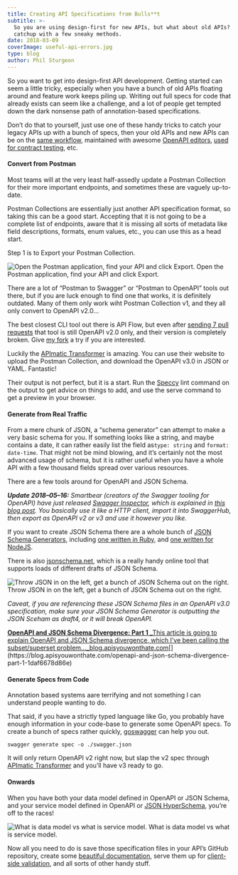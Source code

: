 ```yaml
---
title: Creating API Specifications from Bulls**t
subtitle: >-
  So you are using design-first for new APIs, but what about old APIs? Play
  catchup with a few sneaky methods.
date: 2018-03-09
coverImage: useful-api-errors.jpg
type: blog
author: Phil Sturgeon
---
```


So you want to get into design-first API development. Getting started can seem a little tricky, especially when you have a bunch of old APIs floating around and feature work keeps piling up. Writing out full specs for code that already exists can seem like a challenge, and a lot of people get tempted down the dark nonsense path of annotation-based specifications.

Don’t do that to yourself, just use one of these handy tricks to catch your legacy APIs up with a bunch of specs, then your old APIs and new APIs can be on the [same workflow](https://blog.apisyouwonthate.com/weworks-api-specification-workflow-defec45cc037?source=---------5---------------------), maintained with awesome [OpenAPI editors](https://openapi.tools/), [used for contract testing](https://blog.apisyouwonthate.com/tricking-colleagues-into-writing-documentation-via-contract-testing-206308b47e05), etc.

#### Convert from Postman

Most teams will at the very least half-assedly update a Postman Collection for their more important endpoints, and sometimes these are vaguely up-to-date.

Postman Collections are essentially just another API specification format, so taking this can be a good start. Accepting that it is not going to be a complete list of endpoints, aware that it is missing all sorts of metadata like field descriptions, formats, enum values, etc., you can use this as a head start.

Step 1 is to Export your Postman Collection.

![Open the Postman application, find your API and click Export.](https://cdn-images-1.medium.com/max/800/1*ZtxIXvosFR6tUGD1y-Nakg.png)
Open the Postman application, find your API and click Export.

There are a lot of “Postman to Swagger” or “Postman to OpenAPI” tools out there, but if you are luck enough to find one that works, it is definitely outdated. Many of them only work wiht Postman Collection v1, and they all only convert to OpenAPI v2.0…

The best closest CLI tool out there is API Flow, but even after [sending 7 pull requests](https://github.com/luckymarmot/API-Flow/pulls) that tool is still OpenAPI v2.0 only, and their version is completely broken. Give [my fork](https://github.com/philsturgeon/API-Flow) a try if you are interested.

Luckily the [APImatic Transformer](https://apimatic.io/transformer) is amazing. You can use their website to upload the Postman Collection, and download the OpenAPI v3.0 in JSON or YAML. Fantastic!

Their output is not perfect, but it is a start. Run the [Speccy](https://github.com/wework/speccy) lint command on the output to get advice on things to add, and use the serve command to get a preview in your browser.

#### Generate from Real Traffic

From a mere chunk of JSON, a “schema generator” can attempt to make a very basic schema for you. If something looks like a string, and maybe contains a date, it can rather easily list the field as`type: string` and `format: date-time`. That might not be mind blowing, and it’s certainly not the most advanced usage of schema, but it is rather useful when you have a whole API with a few thousand fields spread over various resources.

There are a few tools around for OpenAPI and JSON Schema.

**_Update 2018–05–16:_** _Smartbear (creators of the Swagger tooling for OpenAPI) have just released_ [_Swagger Inspector_](https://inspector.swagger.io/builder)_, which is explained in_ [_this blog post_](https://swagger.io/blog/convert-oas-3-swagger-inspector/)_. You basically use it like a HTTP client, import it into SwaggerHub, then export as OpenAPI v2 or v3 and use it however you like._

If you want to create JSON Schema there are a whole bunch of [JSON Schema Generators](http://json-schema.org/implementations.html#schema-generation), including [one written in Ruby](https://github.com/maxlinc/json-schema-generator), and [one written for NodeJS](https://github.com/stoplightio/json-schema-generator).

There is also [jsonschema.net](http://jsonschema.net), which is a really handy online tool that supports loads of different drafts of JSON Schema.

![Throw JSON in on the left, get a bunch of JSON Schema out on the right.](https://cdn-images-1.medium.com/max/800/1*yoc45QH20TEfiIu4k7K8BQ.png)
Throw JSON in on the left, get a bunch of JSON Schema out on the right.

_Caveat, if you are referencing these JSON Schema files in an OpenAPI v3.0 specification, make sure your JSON Schema Generator is outputting the JSON Sceham as draft4, or it will break OpenAPI._

[**OpenAPI and JSON Schema Divergence: Part 1**
_This article is going to explain OpenAPI and JSON Schema divergence, which I’ve been calling the subset/superset problem…_blog.apisyouwonthate.com](https://blog.apisyouwonthate.com/openapi-and-json-schema-divergence-part-1-1daf6678d86e "https://blog.apisyouwonthate.com/openapi-and-json-schema-divergence-part-1-1daf6678d86e")[](https://blog.apisyouwonthate.com/openapi-and-json-schema-divergence-part-1-1daf6678d86e)

#### Generate Specs from Code

Annotation based systems aare terrifying and not something I can understand people wanting to do.

That said, if you have a strictly typed language like Go, you probably have enough information in your code-base to generate some OpenAPI specs. To create a bunch of specs rather quickly, [goswagger](https://goswagger.io/generate/spec.html) can help you out.

```
swagger generate spec -o ./swagger.json
```

It will only return OpenAPI v2 right now, but slap the v2 spec through [APImatic Transformer](https://apimatic.io/transformer) and you’ll have v3 ready to go.

#### Onwards

When you have both your data model defined in OpenAPI or JSON Schema, and your service model defined in OpenAPI or [JSON HyperSchema](https://blog.apisyouwonthate.com/getting-started-with-json-hyper-schema-184775b91f), you’re off to the races!

![What is data model vs what is service model.](https://cdn-images-1.medium.com/max/800/1*HJNeScvRLelLDfn5RgoXSg.png)
What is data model vs what is service model.

Now all you need to do is save those specification files in your API’s GitHub repository, create some [beautiful documentation](https://blog.apisyouwonthate.com/turning-contracts-into-beautiful-documentation-deac7013af18), serve them up for [client-side validation,](https://blog.apisyouwonthate.com/the-many-amazing-uses-of-json-schema-client-side-validation-c78a11fbde45) and all sorts of other handy stuff.